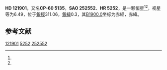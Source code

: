 {{Starbox begin
| name = HD 121901
}}
{{Starbox observe
| epoch = [[J2000.0|J2000.0]]
| constell = {{星座名待查}}<ref name=SIMBAD>{{cite web
 | url=http://simbad.u-strasbg.fr/simbad/sim-id?Ident=HR+5252
 | title =Pulsating variable Star
 | publisher=Centre de Données astronomiques de Strasbourg
 | work=SIMBAD
 | accessdate=2012-07-13}}</ref><ref name=DATA>{{cite web
 | url=http://vizier.u-strasbg.fr/viz-bin/VizieR-5?-out.add=.&-source=5050&-corr=PK=HR&-out.max=9999&HR=5252
 | title=VizieR Detailed Page
 | accessdate=2012-07-13
 | archive-date=2016-03-05
 | archive-url=https://web.archive.org/web/20160305051726/http://vizier.u-strasbg.fr/viz-bin/VizieR-5?-out.add=.&-source=5050&-corr=PK=HR&-out.max=9999&HR=5252
 | dead-url=no
 }}</ref>
| 星官 = 
| ra = {{RA|14|0|17.3}}<ref name=SIMBAD /><ref name=DATA />
| dec = {{DEC|-61|28|53}}<ref name=SIMBAD /><ref name=DATA />
| appmag_v = 6.49<ref name=SIMBAD /><ref name=DATA />
}}
{{Starbox character
| class = F1III-IV<ref name=SIMBAD /><ref name=DATA />
| b-v = 0.33<ref name=SIMBAD /><ref name=DATA />
| u-b = -0.04<ref name=SIMBAD /><ref name=DATA />
| r-i = <ref name=SIMBAD /><ref name=DATA />
| variable = 
}}
{{Starbox astrometry
| radial_v = -0.04
| prop_mo_ra = 6
| parallax = 
| p_error = 
}}
{{Starbox catalog
| names =CP-60 5135，[[SAO星表|SAO]] 252552，[[HD星表|HD]] 121901，[[HR星表|HR]] 5252}}
{{Starbox reference |Simbad=HR+5252}}
{{Starbox end}}

'''HD 121901'''，又名'''CP-60 5135'''，'''SAO 252552'''、'''HR 5252'''，是一颗恒星<ref name=SIMBAD /><ref name=DATA />，视星等为6.49，位于[[銀道座標系|銀經]]311.06，[[銀道座標系|銀緯]]0.3，其[[B1900.0|B1900.0]]坐标为赤經{{RA|13|53|12.2}}，赤緯{{DEC|-60|0.3|38}}。

== 参考文献 ==
{{reflist}}

{{star-stub}}

[[Category:HD和HDE天體|121901]]
[[Category:HR天體|5252]]
[[Category:SAO天體|252552]]